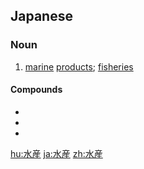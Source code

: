 {{also|水產|水产}}
==Japanese==
{{ja-kanjitab|すい|さん|yomi=o}}

===Noun===
{{ja-noun|すいさん}}

# [[marine]] [[products]]; [[fishery|fisheries]]

====Compounds====
* {{l/ja|水産学}}
* {{l/ja|水産業}}
* {{l/ja|水産物}}

[[hu:水産]]
[[ja:水産]]
[[zh:水産]]